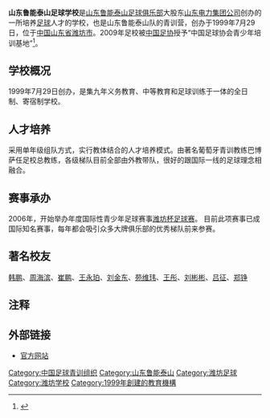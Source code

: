 '''山东鲁能泰山足球学校'''是[[山东鲁能泰山足球俱乐部|山东鲁能泰山足球俱乐部]]大股东[[山东电力集团公司|山东电力集团公司]]创办的一所培养[[足球|足球]]人才的学校，也是山东鲁能泰山队的青训营，创办于1999年7月29日，位于[[中国|中国]][[山东省|山东省]][[潍坊市|潍坊市]]。2009年足校被[[中国足协|中国足协]]授予“中国足球协会青少年培训基地”<ref>{{cite web|title=足协命名鲁能足校为中国青少年培训基地 南勇亲授牌|url=http://sports.sina.com.cn/c/2009-06-11/18194427743.shtml}}</ref>。

==学校概况==
1999年7月29日创办，是集九年义务教育、中等教育和足球训练于一体的全日制、寄宿制学校。

==人才培养==
采用单年级组队方式，实行教体结合的人才培养模式。由著名葡萄牙青训教练巴博萨任足校总教练，各级梯队目前全部由外教带队，很好的跟国际一线的足球理念相融合。

==赛事承办==
2006年，开始举办年度国际性青少年足球赛事[[潍坊杯足球赛|潍坊杯足球赛]]。
目前此项赛事已成国际知名赛事，每年都会吸引众多大牌俱乐部的优秀梯队前来参赛。

==著名校友==
[[韩鹏|韩鹏]]、[[周海滨|周海滨]]、[[崔鹏_(足球运动员)|崔鹏]]、[[王永珀|王永珀]]、[[刘金东|刘金东]]、[[苑维玮|苑维玮]]、[[王彤_(足球运动员)|王彤]]、[[刘彬彬|刘彬彬]]、[[吕征|吕征]]、[[郑铮_(足球运动员)|郑铮]]

==注释==
{{reflist}}

==外部链接==
*[http://www.lnschool.cn/ 官方网站]

{{山东鲁能泰山}}

[[Category:中国足球青训组织|Category:中国足球青训组织]]
[[Category:山东鲁能泰山|Category:山东鲁能泰山]]
[[Category:潍坊足球|Category:潍坊足球]]
[[Category:潍坊学校|Category:潍坊学校]]
[[Category:1999年創建的教育機構|Category:1999年創建的教育機構]]